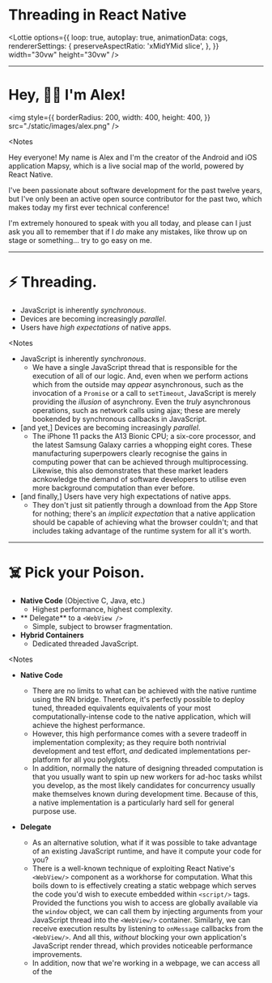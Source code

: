 



<Head>
  <title>Threading in React Native: A bridge too far?</title>
</Head>

<ReactAdvanced>

<div
  style={{
    width: '100vw',
    height: '100vh',
    display: 'flex',
    alignItems: 'center',
    justifyContent: 'center',
    padding: 5,
    flexDirection: 'column',
  }}
>

# Threading in React Native

<Lottie
  options={{
    loop: true,
    autoplay: true,
    animationData: cogs,
    rendererSettings: {
      preserveAspectRatio: 'xMidYMid slice',
    },
  }}
  width="30vw"
  height="30vw"
/>

</div>

</ReactAdvanced>

---

<ReactAdvanced>

# Hey, 👋🏻 I'm Alex!

<img
  style={{
    borderRadius: 200,
    width: 400,
    height: 400,
  }}
  src="./static/images/alex.png"
/>

</ReactAdvanced>

<Notes
>

Hey everyone! My name is Alex and I'm the creator of the Android and iOS application Mapsy, which is a live social map of the world, powered by React Native.

I've been passionate about software development for the past twelve years, but I've only been an active open source contributor for the past two, which makes today my first ever technical conference!

I'm extremely honoured to speak with you all today, and please can I just ask you all to remember that if I _do_ make any mistakes, like throw up on stage or something... try to go easy on me.

</Notes>

---

<ReactAdvanced>

<div
  style={{
    width: '70vw',
    height: '100vh',
    padding: 10,
  }}
>

# ⚡ Threading.
  - JavaScript is inherently _synchronous_.
  - Devices are becoming increasingly _parallel_.
  - Users have _high expectations_ of native apps.

</div>

<div
  style={{
    position: 'absolute',
    top: 0,
    right: 0,
    width: '30vw',
    height: '100vh',
    display: 'flex',
    alignItems: 'center',
  }}
>
  <Lottie
    options={{
      loop: true,
      autoplay: true,
      animationData: floating,
      rendererSettings: {
        preserveAspectRatio: 'xMidYMid slice',
      },
    }}
    width="30vw"
    height="30vw"
  />
</div>

</ReactAdvanced>


<Notes
>
  - JavaScript is inherently _synchronous_.
    - We have a single JavaScript thread that is responsible for the execution of all of our logic. And, even when we perform actions which from the outside may _appear_ asynchronous, such as the invocation of a `Promise` or a call to `setTimeout`, JavaScript is merely providing the _illusion_ of asynchrony. Even the _truly_ asynchronous operations, such as network calls using ajax; these are merely bookended by synchronous callbacks in JavaScript.
  - [and yet,] Devices are becoming increasingly _parallel_.
    - The iPhone 11 packs the A13 Bionic CPU; a six-core processor, and the latest Samsung Galaxy carries a whopping eight cores. These manufacturing superpowers clearly recognise the gains in computing power that can be achieved through multiprocessing. Likewise, this also demonstrates that these market leaders acnkowledge the demand of software developers to utilise even more background computation than ever before.
  - [and finally,] Users have very high expectations of native apps.
    - They don't just sit patiently through a download from the App Store for nothing; there's an _implicit expectation_ that a native application should be capable of achieving what the browser couldn't; and that includes taking advantage of the runtime system for all it's worth.

</Notes>

---

<ReactAdvanced>

<div
  style={{
    width: '100vw',
    height: '100vh',
    padding: 5,
  }}
>

# ☠️  Pick your Poison.

  - **Native Code** (Objective C, Java, etc.)
    - Highest performance, highest complexity.
  - ** Delegate** to a `<WebView />`
    - Simple, subject to browser fragmentation.
  - **Hybrid Containers**
    - Dedicated threaded JavaScript.

</div>

<Notes
>
  - **Native Code**
    - There are no limits to what can be achieved with the native runtime using the RN bridge. Therefore, it's perfectly possible to deploy tuned, threaded equivalents equivalents of your most computationally-intense code to the native application, which will achieve the highest performance.
    - However, this high performance comes with a severe tradeoff in implementation complexity; as they require both nontrivial development and test effort, _and_ dedicated implementations per-platform for all you polyglots.
    - In addition, normally the nature of designing threaded computation is that you usually want to spin up new workers for ad-hoc tasks whilst you develop, as the most likely candidates for concurrency usually make themselves known during development time. Because of this, a native implementation is a particularly hard sell for general purpose use.

  - **Delegate**
    - As an alternative solution, what if it was possible to take advantage of an existing JavaScript runtime, and have it compute your code for you?
    - There is a well-known technique of exploiting React Native's `<WebView/>` component as a workhorse for computation. What this boils down to is effectively creating a static webpage which serves the code you'd wish to execute embedded within `<script/>` tags. Provided the functions you wish to access are globally available via the `window` object, we can call them by injecting arguments from your JavaScript thread into the `<WebView/>` container. Similarly, we can receive execution results by listening to `onMessage` callbacks from the `<WebView/>`. And all this, _without_ blocking your own application's JavaScript render thread, which provides noticeable performance improvements.
    - In addition, now that we're working in a webpage, we can access all of the <script/> dependencies we want! You can even take advantage of persistent data using in-browser storage.
    - Since we're exploiting existing engines (every device has a browser), there's no noticeable increase to your compiled application binaries; however, you _are_ subject to browser support fragmentation. In addition, this isn't _technically_ threaded execution; this is more like spreading your computation across the UI thread.

  - **Hybrid**
    - The best of both worlds, a hybrid container is effectively a full JavaScript runtime which operates independently of your JavaScript thread, in a dedicated native background thread.
    - Since both threads are decoupled, you allow them both to execute as fast as possible.

</Notes>

</ReactAdvanced>

---

<CodeSurfer
  title="Some Title"
  code="const x = 1;"
  lang="javascript"
  showNumbers={false}
  dark={false}
  steps={[
    { notes: "Start with this note"},
    { lines: [6], notes: "Note for the first step" },
    { range: [5, 9] },
    { tokens: { 9: [3, 4, 5] }, notes: "Note for the third step" }
  ]}
/>
